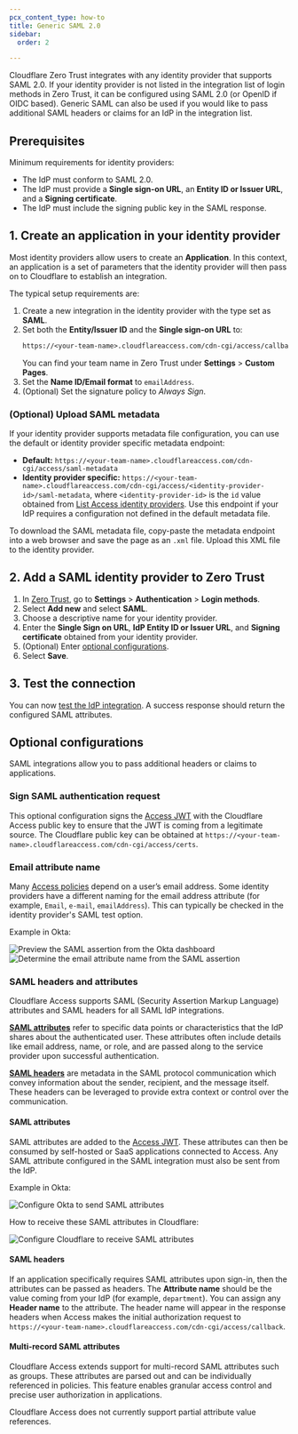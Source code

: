 ```yaml
---
pcx_content_type: how-to
title: Generic SAML 2.0
sidebar:
  order: 2

---
```


Cloudflare Zero Trust integrates with any identity provider that supports SAML 2.0. If your identity provider is not listed in the integration list of login methods in Zero Trust, it can be configured using SAML 2.0 (or OpenID if OIDC based). Generic SAML can also be used if you would like to pass additional SAML headers or claims for an IdP in the integration list.

## Prerequisites

Minimum requirements for identity providers:

* The IdP must conform to SAML 2.0.
* The IdP must provide a **Single sign-on URL**, an **Entity ID or Issuer URL**, and a **Signing certificate**.
* The IdP must include the signing public key in the SAML response.

## 1. Create an application in your identity provider

Most identity providers allow users to create an **Application**. In this context, an application is a set of parameters that the identity provider will then pass on to Cloudflare to establish an integration.

The typical setup requirements are:

1. Create a new integration in the identity provider with the type set as **SAML**.
2. Set both the **Entity/Issuer ID** and the **Single sign-on URL** to:
   ```txt
   https://<your-team-name>.cloudflareaccess.com/cdn-cgi/access/callback
   ```
   You can find your team name in Zero Trust under **Settings** > **Custom Pages**.
3. Set the **Name ID/Email format** to `emailAddress`.
4. (Optional) Set the signature policy to *Always Sign*.

### (Optional) Upload SAML metadata

If your identity provider supports metadata file configuration, you can use the default or identity provider specific metadata endpoint:

* **Default:** `https://<your-team-name>.cloudflareaccess.com/cdn-cgi/access/saml-metadata`
* **Identity provider specific:** `https://<your-team-name>.cloudflareaccess.com/cdn-cgi/access/<identity-provider-id>/saml-metadata`, where `<identity-provider-id>` is the `id` value obtained from [List Access identity providers](/api/operations/access-identity-providers-list-access-identity-providers). Use this endpoint if your IdP requires a configuration not defined in the default metadata file.

To download the SAML metadata file, copy-paste the metadata endpoint into a web browser and save the page as an `.xml` file. Upload this XML file to the identity provider.

## 2. Add a SAML identity provider to Zero Trust

1. In [Zero Trust](https://one.dash.cloudflare.com), go to **Settings** > **Authentication** > **Login methods**.
2. Select **Add new** and select **SAML**.
3. Choose a descriptive name for your identity provider.
4. Enter the **Single Sign on URL**, **IdP Entity ID or Issuer URL**, and **Signing certificate** obtained from your identity provider.
5. (Optional) Enter [optional configurations](#optional-configurations).
6. Select **Save**.

## 3. Test the connection

You can now [test the IdP integration](/cloudflare-one/identity/idp-integration/#test-idps-in-zero-trust). A success response should return the configured SAML attributes.

## Optional configurations

SAML integrations allow you to pass additional headers or claims to applications.

### Sign SAML authentication request

This optional configuration signs the [Access JWT](/cloudflare-one/identity/authorization-cookie/) with the Cloudflare Access public key to ensure that the JWT is coming from a legitimate source. The Cloudflare public key can be obtained at `https://<your-team-name>.cloudflareaccess.com/cdn-cgi/access/certs`.

### Email attribute name

Many [Access policies](/cloudflare-one/policies/access/) depend on a user’s email address. Some identity providers have a different naming for the email address attribute (for example, `Email`, `e-mail`, `emailAddress`). This can typically be checked in the identity provider's SAML test option.

Example in Okta:

![Preview the SAML assertion from the Okta dashboard](~/assets/images/cloudflare-one/identity/saml-assertion.png)
![Determine the email attribute name from the SAML assertion](~/assets/images/cloudflare-one/identity/saml-attributes.png)

### SAML headers and attributes

Cloudflare Access supports SAML (Security Assertion Markup Language) attributes and SAML headers for all SAML IdP integrations.

[**SAML attributes**](#saml-attributes) refer to specific data points or characteristics that the IdP shares about the authenticated user. These attributes often include details like email address, name, or role, and are passed along to the service provider upon successful authentication.

[**SAML headers**](#saml-headers) are metadata in the SAML protocol communication which convey information about the sender, recipient, and the message itself. These headers can be leveraged to provide extra context or control over the communication.

#### SAML attributes

SAML attributes are added to the [Access JWT](/cloudflare-one/identity/authorization-cookie/). These attributes can then be consumed by self-hosted or SaaS applications connected to Access. Any SAML attribute configured in the SAML integration must also be sent from the IdP.

Example in Okta:

![Configure Okta to send SAML attributes](~/assets/images/cloudflare-one/identity/attribute-statements.png)

How to receive these SAML attributes in Cloudflare:

![Configure Cloudflare to receive SAML attributes](~/assets/images/cloudflare-one/identity/attributes-cloudflare.png)

#### SAML headers

If an application specifically requires SAML attributes upon sign-in, then the attributes can be passed as headers. The **Attribute name** should be the value coming from your IdP (for example, `department`). You can assign any **Header name** to the attribute. The header name will appear in the response headers when Access makes the initial authorization request to `https://<your-team-name>.cloudflareaccess.com/cdn-cgi/access/callback`.

#### Multi-record SAML attributes

Cloudflare Access extends support for multi-record SAML attributes such as groups. These attributes are parsed out and can be individually referenced in policies. This feature enables granular access control and precise user authorization in applications.

Cloudflare Access does not currently support partial attribute value references.
